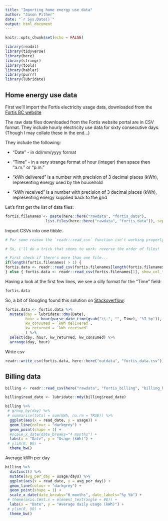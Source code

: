 ```yaml
---
title: "Importing home energy use data"
author: "Jason Pither"
date: "`r Sys.Date()`"
output: html_document
---
```


```r
knitr::opts_chunk$set(echo = FALSE)
```

```r
library(readxl)
library(tidyverse)
library(here)
library(stringr)
library(tools)
library(hablar)
library(purrr)
library(lubridate)
```

## Home energy use data

First we'll import the Fortis electricity usage data, downloaded from the [Fortis BC website](https://www.fortisbc.com)  

The raw data files downloaded from the Fortis website portal are in CSV format. They include hourly electricity use data for sixty consecutive days.  (Though I may collate these in the end...)

They include the following:

* "Date" - in dd/mm/yyyy format  

* "Time" - in a very strange format of hour (integer) then space then "a.m." or "p.m."  

* "kWh delivered" is a number with precision of 3 decimal places (kWh), representing energy used by the household

* "kWh received" is a number with precision of 3 decimal places (kWh), representing energy supplied back to the grid

Let's first get the list of data files:

```r
fortis.filenames <- paste(here::here("rawdata", "fortis_data"), 
                  list.files(here::here("rawdata", "fortis_data")), sep = "/")
```

Import CSVs into one tibble.

```r
# For some reason the `readr::read_csv` function isn't working properly.. when i try to import multiple CSVs into a single tibble, R aborts.

# So, i'll do a trick that seems to work: reverse the order of files!

# First check if there's more than one file...
if(length(fortis.filenames) > 1) {
fortis.data <- readr::read_csv(fortis.filenames[length(fortis.filenames):1], show_col_types = FALSE)[, -5]
} else { fortis.data <- readr::read_csv(fortis.filenames[1], show_col_types = FALSE) }
```

Having a look at the first few lines, we see a silly format for the "Time" field:
```r
fortis.data
```

So, a bit of Googling found this solution on [Stackoverflow](https://stackoverflow.com/questions/72207739/converting-time-to-24-hour-of-day-format-in-r):

```r
fortis.data <- fortis.data %>%
  mutate(day = lubridate::dmy(Date),
         hour = hour(parse_date_time(gsub("\\.", "", Time), "%I %p")),
         kw_consumed = `kWh delivered`,
         kw_returned = `kWh received`
         ) %>%
  select(day, hour, kw_returned, kw_consumed) %>%
  arrange(day, hour)
```

Write csv

```r
readr::write_csv(fortis.data, here::here("outdata", "fortis_data.csv"))
```

## Billing data

```r
billing <- readr::read_csv(here("rawdata", "fortis_billing", "billing_history.csv"), show_col_types = FALSE)
```

```r
billing$read_date <- lubridate::mdy(billing$read_date)
```

```r

billing %>%
 # group_by(day) %>%
 # summarise(total = sum(kWh, na.rm = TRUE)) %>%
  ggplot(aes(x = read_date, y = usage)) +
  geom_line(colour = "darkgrey") +
  geom_point(shape = 1) +
  #scale_x_date(date_breaks="4 months") +
  labs(x = "Date", y = "Usage (kWh)") +
 # ylim(0, 90) +
  theme_bw()
```


Average kWh per day

```r

billing %>%
  distinct() %>%
  mutate(avg_per_day = usage/days) %>%
  ggplot(aes(x = read_date, y = avg_per_day)) +
  geom_line(colour = "darkgrey") +
  geom_point(shape = 1) +
  scale_x_date(date_breaks="6 months", date_labels="%y %b") +
 # theme(axis.text.x = element_text(angle = 90)) +
  labs(x = "Date", y = "Average daily usage (kWh)") +
 # ylim(0, 90) +
  theme_bw()
```